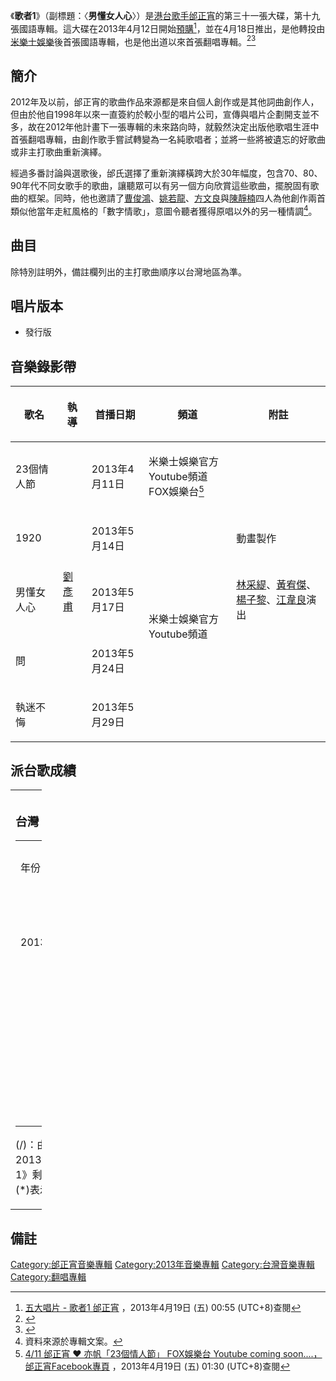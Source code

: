 {{Album infobox | <!-- See Wikipedia:WikiProject_Albums -->
|  Name        = 歌者1<br><small>男懂女人心</small>
|  Type        = [[翻唱專輯|翻唱專輯]]
|  Artist      = [[邰正宵|邰正宵]]
|  Cover       = 邰正宵 歌者1.jpg
|  Released    = 2013年4月18日
|  Recorded    = 2012年－2013年
|  Genre       = [[國語流行音樂|國語流行音樂]]
|  Length      = 1:03:59
|  Label       = [[米樂士娛樂|米樂士娛樂]]
|  Number      = 
|  Producer    = 見[[#曲目|曲目列表]]
|  Last album  = [[起初|起初]] <br />（2012年）
|  This album  = '''歌者1'''<br />（2013年）
|  Next album  = [[歌者2|歌者2]]<br />（2013年）
}}
《'''歌者1'''》（副標題：〈'''男懂女人心'''〉）是[[香港|港]][[台灣|台]][[歌手|歌手]][[邰正宵|邰正宵]]的第三十一張大碟，第十九張國語專輯。這大碟在2013年4月12日開始[[預購|預購]]<ref name= "five">[http://www.5music.com.tw/CDList-C.asp?cdno=434415678972 五大唱片 - 歌者1 邰正宵] {{Wayback|url=http://www.5music.com.tw/CDList-C.asp?cdno=434415678972 |date=20130513231010 }}，2013年4月19日 (五) 00:55 (UTC+8)查閱{{zh-hant}}</ref>，並在4月18日推出，是他轉投由[[米樂士娛樂|米樂士娛樂]]後首張國語專輯，也是他出道以來首張翻唱專輯。<ref>{{Cite news |url=http://yue.ifeng.com/y/detail_2014_01/18/33133081_0.shtml |title=47岁邰正宵称爱运动不会老 是跆拳道黑带一段 |accessdate=2021-12-31}}</ref><ref>{{Cite news |url=http://ent.sina.com.cn/y/ygangtai/2015-12-25/doc-ifxmxxsp6909748.shtml |title=歌者邰正宵：比女人还细腻 比岁月更动情 |accessdate=2021-12-31 |archive-date=2021-12-31 |archive-url=https://web.archive.org/web/20211231034911/http://ent.sina.com.cn/y/ygangtai/2015-12-25/doc-ifxmxxsp6909748.shtml |dead-url=no }}</ref>

==簡介==
2012年及以前，邰正宵的歌曲作品來源都是來自個人創作或是其他詞曲創作人，但由於他自1998年以來一直簽約於較小型的唱片公司，宣傳與唱片企劃開支並不多，故在2012年他計畫下一張專輯的未來路向時，就毅然決定出版他歌唱生涯中首張翻唱專輯，由創作歌手嘗試轉變為一名純歌唱者；並將一些將被遺忘的好歌曲或非主打歌曲重新演繹。

經過多番討論與選歌後，邰氏選擇了重新演繹橫跨大於30年幅度，包含70、80、90年代不同女歌手的歌曲，讓聽眾可以有另一個方向欣賞這些歌曲，擺脫固有歌曲的框架。同時，他也邀請了[[曹俊鴻|曹俊鴻]]、[[姚若龍|姚若龍]]、[[方文良|方文良]]與[[陳靜楠|陳靜楠]]四人為他創作兩首類似他當年走紅風格的「數字情歌」，意圖令聽者獲得原唱以外的另一種情調<ref>資料來源於專輯文案。</ref>。

==曲目==
除特別註明外，備註欄列出的主打歌曲順序以台灣地區為準。
{{Tracklist
| total_length = 1:03:59

| extra_column = 原唱人

| title1 = 問
| note1 = 
| longnote1 =  粵語版為[[蘇慧倫|蘇慧倫]]《少女問》
| music1 = [[李宗盛|李宗盛]]
| lyrics1 = 李宗盛
| arranger1 = [[Chung_Yi|Chung Yi]]<br>[[Kenn_C|Kenn C]]
| producer1 = Kenn C
| extra1 = [[陳淑樺|陳淑樺]]
| length1 = 4:11

| title2 = 執迷不悔
| note2 = 
| longnote2 = 粵語版為王菲《執迷不悔》
| music2 = [[袁惟仁|袁惟仁]]
| lyrics2 = [[王菲|王菲]]
| arranger2 = Kenn C
| producer2 = Kenn C
| extra2 = 王菲
| length2 = 4:34

| title3 = 情難枕
| note3 = 
| longnote3 = 粵語版為[[周慧敏|周慧敏]]《痴心換情深》
| music3 = [[李子恆|李子恆]]
| lyrics3 = 李子恆
| arranger3 = [[奧斯卡_(音樂人)|奧斯卡]]
| producer3 = [[方文良|方文良]]
| extra3 = [[林慧萍|林慧萍]]
| length3 = 4:21

| title4 = 零下幾度Ｃ
| note4 = 
| longnote4 = 第三波首發曲目<br>韓劇《[[幸福的反擊|幸福的反擊]]》片尾曲
| music4 = [[梁弘志|梁弘志]]
| lyrics4 = 梁弘志
| arranger4 = [[吳俊毅|吳俊毅]]
| producer4 = 吳俊毅
| extra4 = [[楊林_(歌手)|楊林]]
| length4 = 4:09

| title5 = 追夢人
| note5 = 
| longnote5 = 粵語版為[[袁鳳瑛|袁鳳瑛]]《天若有情》
| music5 = [[羅大佑|羅大佑]]
| lyrics5 = 羅大佑
| arranger5 = [[洪信傑|洪信傑]]
| producer5 = 方文良
| extra5 = [[鳳飛飛|鳳飛飛]]
| length5 = 4:03

| title6 = 最後的戀人
| note6 = 
| longnote6 = 
| music6 = [[邰肇玫|邰肇玫]]
| lyrics6 = [[謝明訓|謝明訓]]<br>[[占峰|占峰]]
| arranger6 = Kenn C
| producer6 = Kenn C
| extra6 = [[金素梅|金素梅]]
| length6 = 4:28

| title7 = 溫柔的慈悲
| note7 = 
| longnote7 = 
| music7 = [[陳小霞|陳小霞]]
| lyrics7 = [[林敏|林敏]]
| arranger7 = [[Terence_Teo|Terence Teo]]
| producer7 = 吳俊毅
| extra7 = [[林良樂|林良樂]]
| length7 = 4:20

| title8 = 鐵窗
| note8 = 
| longnote8 = 粵語版為許美靜《蠢女人》
| music8 = [[陳佳明|陳佳明]]
| lyrics8 = 陳佳明
| arranger8 = Kenn C
| producer8 = Kenn C
| extra8 = [[許美靜|許美靜]]
| length8 = 4:54

| title9 = 魯冰花
| note9 = 
| longnote9 = 
| music9 = [[陳揚_(作曲家)|陳揚]]
| lyrics9 = [[姚謙|姚謙]]
| arranger9 = Terence Teo
| producer9 = 邰正宵
| extra9 = [[曾淑勤|曾淑勤]]
| length9 = 4:26

| title10 = 千言萬語
| note10 = 
| longnote10 = 
| music10 = [[左宏元|左宏元]]
| lyrics10 = 左宏元
| arranger10 = Terence Teo
| producer10 = 邰正宵
| extra10 = [[鄧麗君|鄧麗君]]
| length10 = 4:43

| title11 = 1920
| note11 = 
| longnote11 = 原創新歌<br>第二波首發曲目
| music11 = [[曹俊鴻|曹俊鴻]]
| lyrics11 = [[姚若龍|姚若龍]]
| arranger11 = [[項仲為|項仲為]]
| producer11 = 曹俊鴻
| extra11 = 
| length11 = 4:45

| title12 = 23個情人節
| note12 = feat.[[吳亦帆|吳亦帆]]
| longnote12 = 原創新歌<br>第一波首發曲目<br>韓劇《[[黃色復仇草|黃色復仇草]]》片尾曲
| music12 = 方文良
| lyrics12 = [[陳靜楠|陳靜楠]]
| arranger12 = 洪信傑
| producer12 = 方文良
| extra12 = 
| length12 = 4:32

| title13 = 男懂女人心
| note13 = 
| longnote13 = 《問》、《執迷不悔》、《情難枕》、《零下幾度Ｃ》、《追夢人》、《最後的戀人》、《溫柔的慈悲》、《鐵窗》、《魯冰花》、《千言萬語》之串燒版
| music13 = 李宗盛<br>袁惟仁<br>李子恆<br>梁弘志<br>羅大佑<br>邰肇玫<br>陳小霞<br>陳佳明<br>陳揚<br>左宏元
| lyrics13 = 李宗盛<br>王菲<br>李子恆<br>梁弘志<br>羅大佑<br>謝明訓<br>占峰<br>林敏<br>陳佳明<br>姚謙<br>左宏元
| arranger13 = 
| producer13 = 
| extra13 = 
| length13 = 6:18

| title14 = 相見恨晚
| note14 = 
| longnote14 = 隱藏曲目，附於《男懂女人心》音軌內
| music14 = [[陳國華_(音樂人)|陳國華]]
| lyrics14 = [[陳玉貞|陳玉貞]]
| arranger14 = 吳俊毅
| producer14 = 吳俊毅
| extra14 = [[彭佳慧|彭佳慧]]
| length14 = 4:09

}}

==唱片版本==
*發行版

==音樂錄影帶==
{| class="wikitable"
! 歌名 !! 執導 !! 首播日期 !! 頻道 !! 附註
|-
| 23個情人節 ||rowspan="5"| [[劉彥甫|劉彥甫]] ||2013年4月11日|| 米樂士娛樂官方Youtube頻道<br>FOX娛樂台<ref>[http://www.facebook.com/samueltaimillions 4/11 邰正宵 ♥ 亦帆「23個情人節」 FOX娛樂台 Youtube coming soon....，邰正宵Facebook專頁] {{Wayback|url=http://www.facebook.com/samueltaimillions |date=20160118112522 }}，2013年4月19日 (五) 01:30 (UTC+8)查閱{{zh-hant}}</ref>|| 
|-
| 1920 ||2013年5月14日||rowspan="4"| 米樂士娛樂官方Youtube頻道 || 動畫製作
|-
| 男懂女人心 ||2013年5月17日|| [[林采緹|林采緹]]、[[黃宥傑|黃宥傑]]、[[楊子黎|楊子黎]]、[[江韋良|江韋良]]演出
|-
| 問 ||2013年5月24日|| 
|-
| 執迷不悔 ||2013年5月29日|| 
|}

==派台歌成績==
{| border="0" cellpadding="5" width="100%"
|----- valign="top"
| width="50%" | || width="50%" | 
|-----
| valign="top" |
===台灣===
{| class="wikitable"
|- 
| 年份 || 歌曲 ||幽浮||Hito||MTV||Fox
|-
| 2013 || 23個情人節 || - || - || - || 12
|-
|  || 零下幾度C || 5 || 7 || - || /
|-
|  || 問 || 9 || 7 || - || /
|}

(/)：由於[[FOX娛樂台|FOX娛樂台]]之[[音樂飆榜|音樂飆榜]]於2013年5月11日後停播，故此《歌者1》剩餘派台歌不會再出現在該榜。
(*)表示仍在榜上
'''粗體'''表示冠軍歌
| valign="top" |

===香港===
{| class="wikitable"
|- 
| 年份 || 歌曲 ||903||TVB||997||RTHK
|-
| 2013 || 執迷不悔 || - || - || '''1'''（國語力） || -
|-
|  || 千言萬語 || - || - || - || -
|-
|  || 1920 || - || 2（TVB8） || - || -
|}
(*)表示仍在榜上
'''粗體'''表示冠軍歌
|}

==備註 ==
<div class="references-small">
<references></references>
</div>

{{邰正宵}}

[[Category:邰正宵音樂專輯|Category:邰正宵音樂專輯]]
[[Category:2013年音樂專輯|Category:2013年音樂專輯]]
[[Category:台灣音樂專輯|Category:台灣音樂專輯]]
[[Category:翻唱專輯|Category:翻唱專輯]]